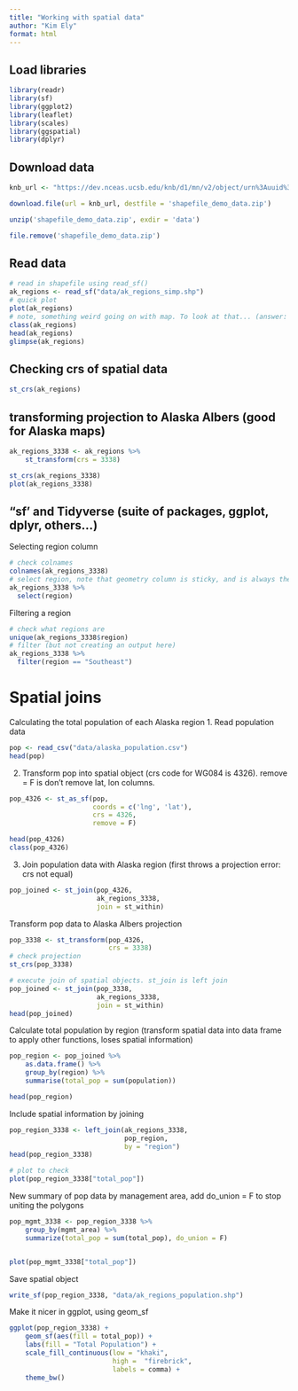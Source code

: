 ```yaml
---
title: "Working with spatial data"
author: "Kim Ely"
format: html
---
```

## Load libraries
```r
library(readr)
library(sf)
library(ggplot2)
library(leaflet)
library(scales)
library(ggspatial)
library(dplyr)
```

## Download data 
```r
knb_url <- "https://dev.nceas.ucsb.edu/knb/d1/mn/v2/object/urn%3Auuid%3Aaceaecb2-1ce0-4d41-a839-d3607d32bb58"

download.file(url = knb_url, destfile = 'shapefile_demo_data.zip')

unzip('shapefile_demo_data.zip', exdir = 'data')

file.remove('shapefile_demo_data.zip')
```

## Read data
```r
# read in shapefile using read_sf()
ak_regions <- read_sf("data/ak_regions_simp.shp")
# quick plot
plot(ak_regions)
# note, something weird going on with map. To look at that... (answer: data not projected)
class(ak_regions)
head(ak_regions)
glimpse(ak_regions)
```

## Checking crs of spatial data
```r
st_crs(ak_regions)

```

## transforming projection to Alaska Albers (good for Alaska maps)
```r
ak_regions_3338 <- ak_regions %>%
    st_transform(crs = 3338)

st_crs(ak_regions_3338)
plot(ak_regions_3338)

```

## "sf' and Tidyverse (suite of packages, ggplot, dplyr, others...)
Selecting region column
```r
# check colnames
colnames(ak_regions_3338)
# select region, note that geometry column is sticky, and is always there
ak_regions_3338 %>% 
  select(region)
```

Filtering a region
```r
# check what regions are
unique(ak_regions_3338$region)
# filter (but not creating an output here)
ak_regions_3338 %>% 
  filter(region == "Southeast")

```

# Spatial joins
Calculating the total population of each Alaska region
1. Read population data
```r
pop <- read_csv("data/alaska_population.csv")
head(pop)
```

2. Transform pop into spatial object (crs code for WG084 is 4326). remove = F is don't remove lat, lon columns. 
```r
pop_4326 <- st_as_sf(pop,
                     coords = c('lng', 'lat'),
                     crs = 4326,
                     remove = F)

head(pop_4326)
class(pop_4326)
```

3. Join population data with Alaska region (first throws a projection error: crs not equal)
```r
pop_joined <- st_join(pop_4326, 
                      ak_regions_3338, 
                      join = st_within)
```

Transform pop data to Alaska Albers projection
```r
pop_3338 <- st_transform(pop_4326, 
                         crs = 3338)
# check projection
st_crs(pop_3338)

# execute join of spatial objects. st_join is left join
pop_joined <- st_join(pop_3338, 
                      ak_regions_3338, 
                      join = st_within)
head(pop_joined)

```

Calculate total population by region (transform spatial data into data frame to apply other functions, loses spatial information)
```r
pop_region <- pop_joined %>%
    as.data.frame() %>%
    group_by(region) %>%
    summarise(total_pop = sum(population))

head(pop_region)
```

Include spatial information by joining
```r
pop_region_3338 <- left_join(ak_regions_3338, 
                             pop_region, 
                             by = "region")
head(pop_region_3338)

# plot to check
plot(pop_region_3338["total_pop"])

```

New summary of pop data by management area, add do_union = F to stop uniting the polygons
```r
pop_mgmt_3338 <- pop_region_3338 %>%
    group_by(mgmt_area) %>%
    summarize(total_pop = sum(total_pop), do_union = F)


plot(pop_mgmt_3338["total_pop"])
```

Save spatial object
```r
write_sf(pop_region_3338, "data/ak_regions_population.shp")
```

Make it nicer in ggplot, using geom_sf
```r
ggplot(pop_region_3338) +
    geom_sf(aes(fill = total_pop)) +
    labs(fill = "Total Population") +
    scale_fill_continuous(low = "khaki",
                          high =  "firebrick",
                          labels = comma) +
    theme_bw()

```

